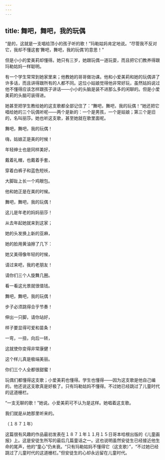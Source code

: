 ```yaml
---
---
---
```

title: 舞吧，舞吧，我的玩偶
---




“是的，这就是一支唱给顶小的孩子听的歌！”玛勒姑妈肯定地说。“尽管我不反对它，我却不懂这套‘舞吧，舞吧，我的玩偶’的意思！”

但是小小的爱美莉却懂得。她只有三岁，她跟玩偶一道玩耍，而且把它们教养得跟玛勒姑妈一样聪明。

有一个学生常常到她家里来；他教她的哥哥做功课。他和小爱美莉和她的玩偶讲了许多话，而且讲得跟所有的人都不同。这位小姑娘觉得他非常好玩，虽然姑妈说过他不懂得应该怎样跟孩子讲话——小小的头脑是装不进那么多的闲聊的。但是小爱美莉的头脑可装得进。

她甚至把学生教给她的这支歌都全部记住了：“舞吧，舞吧，我的玩偶！”她还把它唱给她的三个玩偶听呢——两个是新的：一个是男孩，一个是姑娘；第三个是旧的，名叫丽莎。她也听这支歌，甚至她就在歌里面呢。

舞吧，舞吧，我的玩偶！

嗨，姑娘正是美的时候！

年轻绅士也是同样美好，

戴着礼帽，也戴着手套，

穿着白裤子和蓝色短袄，

大脚趾上长一个鸡眼包。

他和她正是在美的时候。

舞吧，舞吧，我的玩偶！

这儿是年老的妈妈丽莎！

从去年起她就来到这家；

她的头发换上新的亚麻，

她的脸用黄油擦了几下：

她又美得像年轻的时候，

请过来吧，我的老朋友！

请你们三个人旋舞几圈。

看一看这光景就很值钱。

舞吧，舞吧，我的玩偶！

步子必须跳得合乎节奏！

伸出一只脚，请你站好，

样子要显得可爱和苗条！

一弯，一扭，向后一转，

这就使你变得非常康健！

这个样儿真是极端美丽。

你们三个人全都很甜蜜！

玩偶们都懂得这支歌；小爱美莉也懂得。学生也懂得——因为这支歌是他自己编的。他还说这支歌真是好极了。只有玛勒姑妈不懂得。不过她已经跳过了儿童时代的这道栅栏。

“一支无聊的歌！”她说。小爱美莉可不认为是这样。她唱着这支歌。

我们就是从她那里听来的。

（１８７１年）

这篇很有风趣的作品最初发表在１８７１年１１月１５日哥本哈根出版的《儿童画报》上。这是安徒生所写的最后几篇童话之一。这也说明虽然安徒生已经接近他生命的尾声，他的“童心”仍未衰。“只有玛勒姑妈不懂得它（这支歌）”，“不过她已经跳过了儿童时代的这道栅栏。”但安徒生的心却永远留在儿童时代。